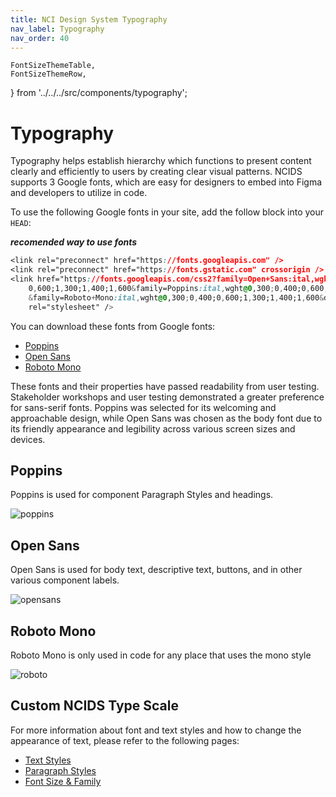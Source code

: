```yaml
---
title: NCI Design System Typography
nav_label: Typography
nav_order: 40
---
```


	FontSizeThemeTable,
	FontSizeThemeRow,
} from '../../../src/components/typography';

# Typography

Typography helps establish hierarchy which functions to present content clearly and efficiently to users by creating clear visual patterns. NCIDS supports 3 Google fonts, which are easy for designers to embed into Figma and developers to utilize in code.

To use the following Google fonts in your site, add the follow block into your `HEAD`:

**_recomended way to use fonts_**

```css
<link rel="preconnect" href="https://fonts.googleapis.com" />
<link rel="preconnect" href="https://fonts.gstatic.com" crossorigin />
<link href="https://fonts.googleapis.com/css2?family=Open+Sans:ital,wght@0,300;0,400;
	0,600;1,300;1,400;1,600&family=Poppins:ital,wght@0,300;0,400;0,600;1,300;1,400;1,600
	&family=Roboto+Mono:ital,wght@0,300;0,400;0,600;1,300;1,400;1,600&display=swap"
	rel="stylesheet" />
```

You can download these fonts from Google fonts:

- [Poppins](https://fonts.google.com/specimen/Poppins)
- [Open Sans](https://fonts.google.com/specimen/Open+Sans)
- [Roboto Mono](https://fonts.google.com/specimen/Roboto+Mono)

These fonts and their properties have passed readability from user testing. Stakeholder workshops and user testing demonstrated a greater preference for sans-serif fonts. Poppins was selected for its welcoming and approachable design, while Open Sans was chosen as the body font due to its friendly appearance and legibility across various screen sizes and devices.

## Poppins

Poppins is used for component Paragraph Styles and headings.

<img src="../../documentation-images/poppins-example.png" alt="poppins" />

## Open Sans

Open Sans is used for body text, descriptive text, buttons, and in other various component labels.

<img src="../../documentation-images/opensans-example.png" alt="opensans" />

## Roboto Mono

Roboto Mono is only used in code for any place that uses the mono style

<img src="../../documentation-images/roboto-example.png" alt="roboto" />

## Custom NCIDS Type Scale

<FontSizeThemeTable>
	<FontSizeThemeRow token="3xs" size="2" variable="theme-type-scale-3xs" />
	<FontSizeThemeRow token="2xs" size="3" variable="theme-type-scale-2xs" />
	<FontSizeThemeRow token="xs" size="5" variable="theme-type-scale-xs" />
	<FontSizeThemeRow token="sm" size="7" variable="theme-type-scale-sm" />
	<FontSizeThemeRow token="md" size="8" variable="theme-type-scale-md" />
	<FontSizeThemeRow token="lg" size="9" variable="theme-type-scale-lg" />
	<FontSizeThemeRow token="xl" size="10" variable="theme-type-scale-xl" />
	<FontSizeThemeRow token="2xl" size="11" variable="theme-type-scale-2xl" />
	<FontSizeThemeRow token="3xl" size="12" variable="theme-type-scale-3xl" />
</FontSizeThemeTable>

For more information about font and text styles and how to change the appearance of text, please refer to the following pages:

- [Text Styles](/foundation/typography/text-styles)
- [Paragraph Styles](/foundation/typography/paragraph-styles)
- [Font Size & Family](/foundation/typography/fonts)
